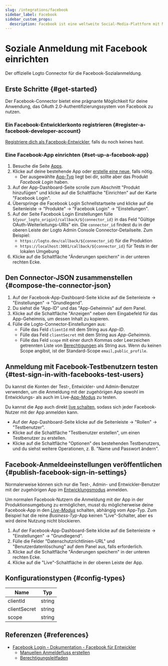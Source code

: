 ```yaml
---
slug: /integrations/facebook
sidebar_label: Facebook
sidebar_custom_props:
  description: Facebook ist eine weltweite Social-Media-Plattform mit Milliarden von Nutzern.
---
```



# Soziale Anmeldung mit Facebook einrichten

Der offizielle Logto Connector für die Facebook-Sozialanmeldung.

<GuideTip />

## Erste Schritte \{#get-started}

Der Facebook-Connector bietet eine prägnante Möglichkeit für deine Anwendung, das OAuth 2.0-Authentifizierungssystem von Facebook zu nutzen.

### Ein Facebook-Entwicklerkonto registrieren \{#register-a-facebook-developer-account}

[Registriere dich als Facebook-Entwickler](https://developers.facebook.com/docs/development/register/), falls du noch keines hast.

### Eine Facebook-App einrichten \{#set-up-a-facebook-app}

1. Besuche die Seite [Apps](https://developers.facebook.com/apps).
2. Klicke auf deine bestehende App oder [erstelle eine neue](https://developers.facebook.com/docs/development/create-an-app), falls nötig.
   - Der ausgewählte [App-Typ](https://developers.facebook.com/docs/development/create-an-app/app-dashboard/app-types) liegt bei dir, sollte aber das Produkt _Facebook Login_ haben.
3. Auf der App-Dashboard-Seite scrolle zum Abschnitt "Produkt hinzufügen" und klicke auf die Schaltfläche "Einrichten" auf der Karte "Facebook Login".
4. Überspringe die Facebook Login Schnellstartseite und klicke auf die Seitenleiste -> "Produkte" -> "Facebook Login" -> "Einstellungen".
5. Auf der Seite Facebook Login Einstellungen fülle `${your_logto_origin}/callback/${connector_id}` in das Feld "Gültige OAuth-Weiterleitungs-URIs" ein. Die `connector_id` findest du in der oberen Leiste der Logto Admin Console Connector-Detailseite. Zum Beispiel:
   - `https://logto.dev/callback/${connector_id}` für die Produktion
   - `https://localhost:3001/callback/${connector_id}` für Tests in der lokalen Umgebung
6. Klicke auf die Schaltfläche "Änderungen speichern" in der unteren rechten Ecke.

## Den Connector-JSON zusammenstellen \{#compose-the-connector-json}

1. Auf der Facebook-App-Dashboard-Seite klicke auf die Seitenleiste -> "Einstellungen" -> "Grundlegend".
2. Du siehst die "App-ID" und das "App-Geheimnis" auf dem Panel.
3. Klicke auf die Schaltfläche "Anzeigen" neben dem Eingabefeld für das App-Geheimnis, um dessen Inhalt zu kopieren.
4. Fülle die Logto-Connector-Einstellungen aus:
   - Fülle das Feld `clientId` mit dem String aus _App-ID_.
   - Fülle das Feld `clientSecret` mit dem String aus _App-Geheimnis_.
   - Fülle das Feld `scope` mit einer durch Kommas oder Leerzeichen getrennten Liste von [Berechtigungen](https://developers.facebook.com/docs/permissions/reference) als String aus. Wenn du keinen Scope angibst, ist der Standard-Scope `email,public_profile`.

## Anmeldung mit Facebook-Testbenutzern testen \{#test-sign-in-with-facebooks-test-users}

Du kannst die Konten der Test-, Entwickler- und Admin-Benutzer verwenden, um die Anmeldung mit der zugehörigen App sowohl im Entwicklungs- als auch im Live-[App-Modus](https://developers.facebook.com/docs/development/build-and-test/app-modes) zu testen.

Du kannst die App auch direkt [live schalten](#take-the-facebook-app-live), sodass sich jeder Facebook-Nutzer mit der App anmelden kann.

- Auf der App-Dashboard-Seite klicke auf die Seitenleiste -> "Rollen" -> "Testbenutzer".
- Klicke auf die Schaltfläche "Testbenutzer erstellen", um einen Testbenutzer zu erstellen.
- Klicke auf die Schaltfläche "Optionen" des bestehenden Testbenutzers, und du siehst weitere Operationen, z. B. "Name und Passwort ändern".

## Facebook-Anmeldeeinstellungen veröffentlichen \{#publish-facebook-sign-in-settings}

Normalerweise können sich nur die Test-, Admin- und Entwickler-Benutzer mit der zugehörigen App im [Entwicklungsmodus](https://developers.facebook.com/docs/development/build-and-test/app-modes#development-mode) anmelden.

Um normalen Facebook-Nutzern die Anmeldung mit der App in der Produktionsumgebung zu ermöglichen, musst du möglicherweise deine Facebook-App in den _[Live-Modus](https://developers.facebook.com/docs/development/build-and-test/app-modes#live-mode)_ schalten, abhängig vom App-Typ. Zum Beispiel hat die reine _Business-Typ_-App keinen "Live"-Schalter, aber es wird deine Nutzung nicht blockieren.

1. Auf der Facebook-App-Dashboard-Seite klicke auf die Seitenleiste -> "Einstellungen" -> "Grundlegend".
2. Fülle die Felder "Datenschutzrichtlinien-URL" und "Benutzerdatenlöschung" auf dem Panel aus, falls erforderlich.
3. Klicke auf die Schaltfläche "Änderungen speichern" in der unteren rechten Ecke.
4. Klicke auf die "Live"-Schaltfläche in der oberen Leiste der App.

## Konfigurationstypen \{#config-types}

| Name         | Typ    |
| ------------ | ------ |
| clientId     | string |
| clientSecret | string |
| scope        | string |

## Referenzen \{#references}

- [Facebook Login - Dokumentation - Facebook für Entwickler](https://developers.facebook.com/docs/facebook-login/)
  - [Manuellen Anmeldefluss erstellen](https://developers.facebook.com/docs/facebook-login/guides/advanced/manual-flow/)
  - [Berechtigungsleitfaden](https://developers.facebook.com/docs/facebook-login/guides/permissions)
